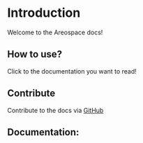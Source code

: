 # Introduction

Welcome to the Areospace docs!

## How to use?

Click to the documentation you want to read!

## Contribute

Contribute to the docs via [GitHub](https://github.com/BenPriborsky/aerospace-docs)

## Documentation:


<Cards>
  <Card icon={"🧮"} title="Math" href="/math" />
  <Card icon={"🔩"} title="Mechanical Engineering" href="/me" />
</Cards>
